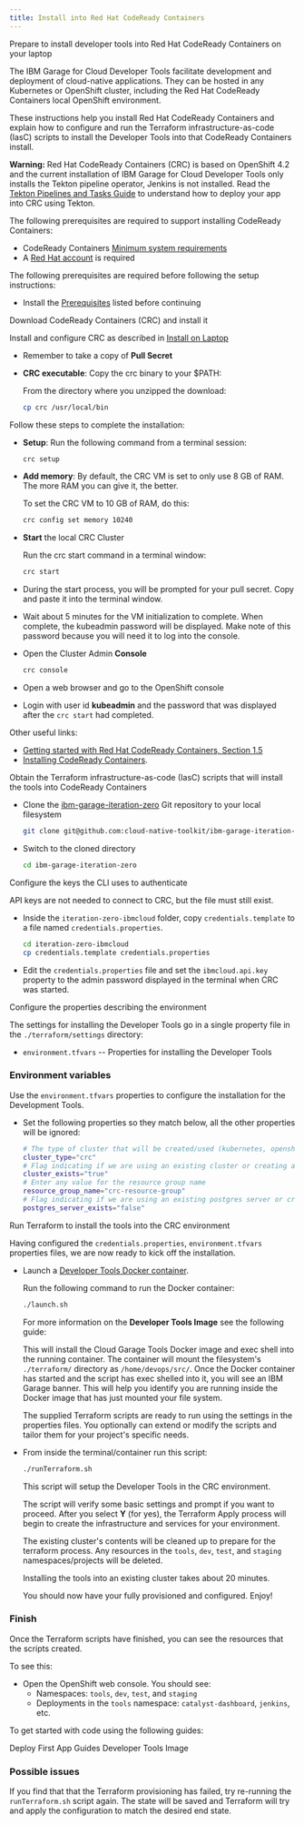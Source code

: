 ```yaml
---
title: Install into Red Hat CodeReady Containers
---
```



<Tabs>

<Tab label="Prerequisites">

<PageDescription>

Prepare to install developer tools into Red Hat CodeReady Containers on your laptop

</PageDescription>

The IBM Garage for Cloud Developer Tools facilitate development and deployment of cloud-native applications.
They can be hosted in any Kubernetes or OpenShift cluster, including the Red Hat CodeReady Containers local OpenShift environment.

These instructions help you install Red Hat CodeReady Containers and explain
how to configure and run the Terraform infrastructure-as-code (IasC) scripts to install the Developer Tools into that CodeReady Containers install.

<InlineNotification kind="warning">

**Warning:** Red Hat CodeReady Containers (CRC) is based on OpenShift 4.2 and the current installation of  IBM Garage for Cloud Developer Tools only installs the Tekton pipeline operator, Jenkins is not installed.
Read the [Tekton Pipelines and Tasks Guide](/tools/tekton/) to understand how to deploy your app into CRC using Tekton.

</InlineNotification>

The following prerequisites are required to support installing CodeReady Containers:

- CodeReady Containers [Minimum system requirements](https://access.redhat.com/documentation/en-us/red_hat_codeready_containers/1.0/html/getting_started_guide/getting-started-with-codeready-containers_gsg#minimum-system-requirements_gsg)
- A [Red Hat account](https://access.redhat.com/login) is required

The following prerequisites are required before following the setup instructions:

- Install the [Prerequisites](/getting-started/prereqs) listed before continuing

</Tab>

<Tab label="Install CRC">

<PageDescription>

Download CodeReady Containers (CRC) and install it

</PageDescription>

Install and configure CRC as described in [Install on Laptop](https://cloud.redhat.com/openshift/install/crc/installer-provisioned)

- Remember to take a copy of **Pull Secret**

- **CRC executable**: Copy the crc binary to your $PATH:

    From the directory where you unzipped the download:
    ```bash
    cp crc /usr/local/bin
    ```

Follow these steps to complete the installation:

- **Setup**: Run the following command from a terminal session:
    ```bash
    crc setup
    ```
- **Add memory**: By default, the CRC VM is set to only use 8 GB of RAM. The more RAM you can give it, the better.

    To set the CRC VM to 10 GB of RAM, do this:
    ```bash
    crc config set memory 10240
    ```

- **Start** the local CRC Cluster

    Run the crc start command in a terminal window:
    ```bash
    crc start
    ```

- During the start process, you will be prompted for your pull secret. Copy and paste it into the terminal window.

- Wait about 5 minutes for the VM initialization to complete. When complete, the kubeadmin password will be displayed. Make note of
this password because you will need it to log into the console.

- Open the Cluster Admin **Console**
    ```bash
    crc console
    ```
- Open a web browser and go to the OpenShift console

- Login with user id **kubeadmin** and the password that was displayed
after the `crc start` had completed.

Other useful links:

- [Getting started with Red Hat CodeReady Containers, Section 1.5](https://access.redhat.com/documentation/en-us/red_hat_codeready_containers/1.0/html/getting_started_guide/getting-started-with-codeready-containers_gsg)
- [Installing CodeReady Containers](https://access.redhat.com/documentation/en-us/red_hat_codeready_containers/1.0/html/getting_started_guide/getting-started-with-codeready-containers_gsg#installing-codeready-containers_gsg).

</Tab>

<Tab label="Download">

<PageDescription>

Obtain the Terraform infrastructure-as-code (IasC) scripts that will install the tools into CodeReady Containers

</PageDescription>

- Clone the [ibm-garage-iteration-zero](https://github.com/cloud-native-toolkit/ibm-garage-iteration-zero) Git repository to your local filesystem
    ```bash
    git clone git@github.com:cloud-native-toolkit/ibm-garage-iteration-zero.git
    ```

- Switch to the cloned directory
    ```bash
    cd ibm-garage-iteration-zero
    ```

</Tab>

<Tab label="API keys">

<PageDescription>

Configure the keys the CLI uses to authenticate

</PageDescription>

API keys are not needed to connect to CRC, but the file must still exist.

- Inside the `iteration-zero-ibmcloud` folder, copy `credentials.template` to a file named `credentials.properties`.
    ```bash
    cd iteration-zero-ibmcloud
    cp credentials.template credentials.properties
    ```

- Edit the `credentials.properties` file and set the `ibmcloud.api.key` property to the admin password displayed in the terminal when CRC was started.

</Tab>

<Tab label="Configuration">

<PageDescription>

Configure the properties describing the environment

</PageDescription>

The settings for installing the Developer Tools go in a single property file
in the `./terraform/settings` directory:
- `environment.tfvars` -- Properties for installing the Developer Tools

### Environment variables

Use the  `environment.tfvars` properties to configure the installation for the Development Tools.

- Set the following properties so they match below, all the other properties will be ignored:

    ```bash
    # The type of cluster that will be created/used (kubernetes, openshift, or crc)
    cluster_type="crc"
    # Flag indicating if we are using an existing cluster or creating a new one
    cluster_exists="true"
    # Enter any value for the resource group name
    resource_group_name="crc-resource-group"
    # Flag indicating if we are using an existing postgres server or creating a new one
    postgres_server_exists="false"
    ```

</Tab>

<Tab label="Run">

<PageDescription>

Run Terraform to install the tools into the CRC environment

</PageDescription>

Having configured the `credentials.properties`, `environment.tfvars` properties files,
we are now ready to kick off the installation.

- Launch a [Developer Tools Docker container](https://github.com/cloud-native-toolkit/ibm-garage-cli-tools "Cloud Garage Tools Docker image").

    Run the following command to run the Docker container:
    ```bash
    ./launch.sh
    ```

    For more information on the **Developer Tools Image** see the following guide:

    This will install the Cloud Garage Tools Docker image and exec shell into the running container. The container will
    mount the filesystem's `./terraform/` directory as `/home/devops/src/`. Once the Docker container has started and
    the script has exec shelled into it, you will see an IBM Garage banner. This will help you identify you are running
    inside the Docker image that has just mounted your file system.

    The supplied Terraform scripts are ready to run using the settings in the properties files.
    You optionally can extend or modify the scripts and tailor them for your project's specific needs.

- From inside the terminal/container run this script:
    ```bash
    ./runTerraform.sh
    ```

    This script will setup the Developer Tools in the CRC environment.

    The script will verify some basic settings and prompt if you want to proceed. After you select **Y** (for yes),
    the Terraform Apply process will begin to create the infrastructure and services for your environment.

    The existing cluster's contents will be cleaned up to prepare for the terraform
    process. Any resources in the `tools`, `dev`, `test`, and `staging` namespaces/projects will be deleted.

    Installing the tools into an existing cluster takes about 20 minutes.

    <InlineNotification kind="success">

    You should now have your <Globals name="env" />
        fully provisioned and configured. Enjoy!

    </InlineNotification>

### Finish

Once the Terraform scripts have finished, you can see the resources that the scripts created.

To see this:
- Open the OpenShift web console. You should see:
    - Namespaces: `tools`, `dev`, `test`, and `staging`
    - Deployments in the `tools` namespace: `catalyst-dashboard`, `jenkins`, etc.

To get started with code using the following guides:

<AnchorLinks>
  <AnchorLink to="/getting-started-day-1/deploy-app">Deploy First App</AnchorLink>
  <AnchorLink to="/tools">Guides</AnchorLink>
  <AnchorLink to="/tools/tools-image">Developer Tools Image</AnchorLink>
</AnchorLinks>

### Possible issues

If you find that that the Terraform provisioning has failed, try re-running the `runTerraform.sh` script again.
The state will be saved and Terraform will try and apply the configuration to match the desired end state.

</Tab>

</Tabs>
